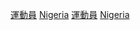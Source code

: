 {{Commons cat|Sportspeople from Nigeria}}

[[Category:各職業尼日利亞人|運動員]]
[[Category:各國運動員|Nigeria]]
[[Category:尼日利亞體育|運動員]]
[[Category:非洲運動員|Nigeria]]